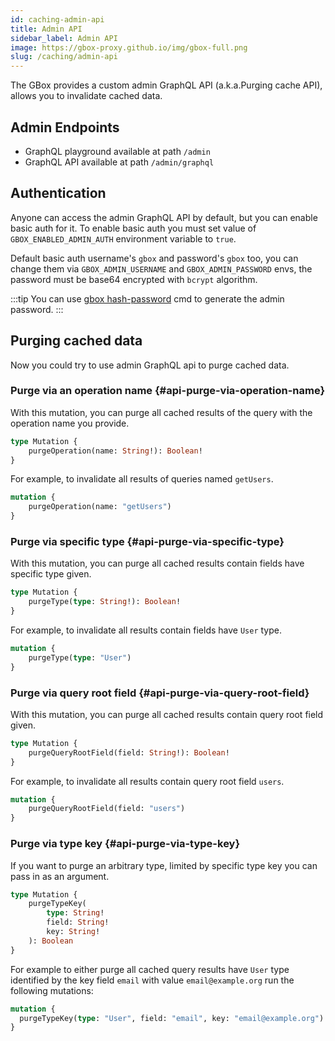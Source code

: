 ```yaml
---
id: caching-admin-api
title: Admin API
sidebar_label: Admin API
image: https://gbox-proxy.github.io/img/gbox-full.png
slug: /caching/admin-api
---
```


The GBox provides a custom admin GraphQL API (a.k.a.Purging cache API), allows you to invalidate cached data.

Admin Endpoints
---------------

+ GraphQL playground available at path `/admin`
+ GraphQL API available at path `/admin/graphql`

Authentication
--------------

Anyone can access the admin GraphQL API by default, but you can enable basic auth for it. To enable basic auth you must set value of `GBOX_ENABLED_ADMIN_AUTH` environment variable to `true`.

Default basic auth username's `gbox` and password's `gbox` too, you can change them via `GBOX_ADMIN_USERNAME` and `GBOX_ADMIN_PASSWORD` envs, the password must be base64 encrypted with `bcrypt` algorithm.

:::tip
You can use [gbox hash-password](https://caddyserver.com/docs/command-line#caddy-hash-password) cmd to generate the admin password.
:::

Purging cached data
-------------------

Now you could try to use admin GraphQL api to purge cached data.

### Purge via an operation name {#api-purge-via-operation-name}

With this mutation, you can purge all cached results of the query with the operation name you provide.

```graphql
type Mutation {
    purgeOperation(name: String!): Boolean!
}
```

For example, to invalidate all results of queries named `getUsers`.

```graphql
mutation {
    purgeOperation(name: "getUsers")
}
```

### Purge via specific type {#api-purge-via-specific-type}

With this mutation, you can purge all cached results contain fields have specific type given.

```graphql
type Mutation {
    purgeType(type: String!): Boolean!
}
```

For example, to invalidate all results contain fields have `User` type.

```graphql
mutation {
    purgeType(type: "User")
}
```

### Purge via query root field {#api-purge-via-query-root-field}

With this mutation, you can purge all cached results contain query root field given.

```graphql
type Mutation {
    purgeQueryRootField(field: String!): Boolean!
}
```

For example, to invalidate all results contain query root field `users`.

```graphql
mutation {
    purgeQueryRootField(field: "users")
}
```

### Purge via type key {#api-purge-via-type-key}

If you want to purge an arbitrary type, limited by specific type key you can pass in as an argument.

```graphql
type Mutation {
    purgeTypeKey(
        type: String!
        field: String!
        key: String!
    ): Boolean
}
```

For example to either purge all cached query results have `User` type identified by the key field `email` with value `email@example.org` run the following mutations:

```graphql
mutation {
  purgeTypeKey(type: "User", field: "email", key: "email@example.org")
}
```